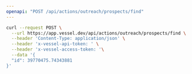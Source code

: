 ```yaml
---
openapi: "POST /api/actions/outreach/prospects/find"
---
```


<RequestExample>

```bash Request
curl --request POST \
  --url https://app.vessel.dev/api/actions/outreach/prospects/find \
  --header 'Content-Type: application/json' \
  --header 'x-vessel-api-token: ' \
  --header 'x-vessel-access-token: '\
  --data '{
  "id": 39770475.74343881
}'
```

</RequestExample>
